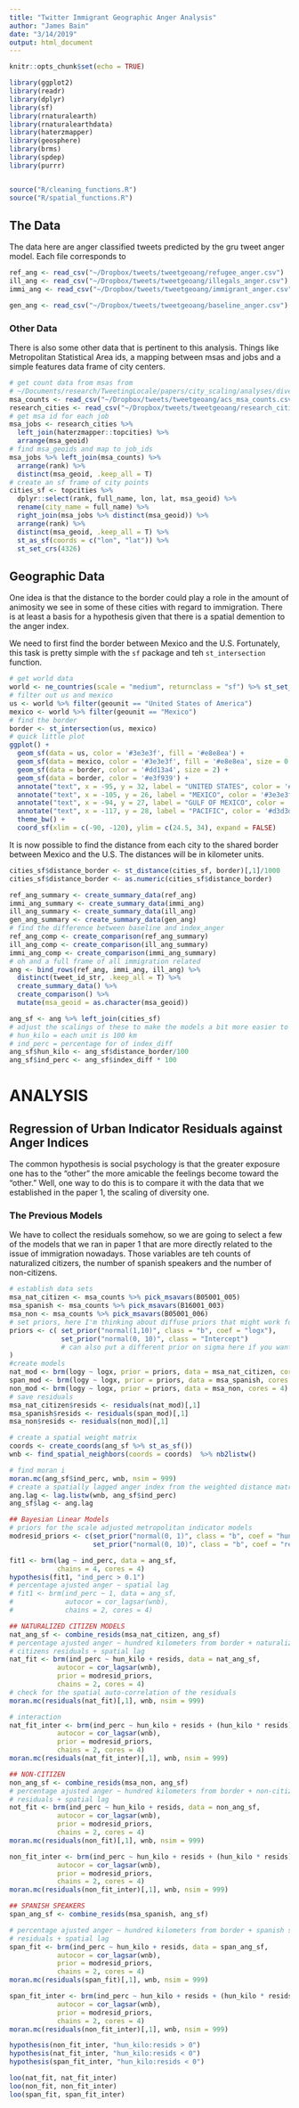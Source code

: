 ```yaml
---
title: "Twitter Immigrant Geographic Anger Analysis"
author: "James Bain"
date: "3/14/2019"
output: html_document
---
```


```r
knitr::opts_chunk$set(echo = TRUE)
```

```r
library(ggplot2)
library(readr)
library(dplyr)
library(sf)
library(rnaturalearth)
library(rnaturalearthdata)
library(haterzmapper)
library(geosphere)
library(brms)
library(spdep)
library(purrr)


source("R/cleaning_functions.R")
source("R/spatial_functions.R")
```

## The Data
The data here are anger classified tweets predicted by the gru tweet anger model. Each file corresponds to 

```r
ref_ang <- read_csv("~/Dropbox/tweets/tweetgeoang/refugee_anger.csv")
ill_ang <- read_csv("~/Dropbox/tweets/tweetgeoang/illegals_anger.csv")
immi_ang <- read_csv("~/Dropbox/tweets/tweetgeoang/immigrant_anger.csv")

gen_ang <- read_csv("~/Dropbox/tweets/tweetgeoang/baseline_anger.csv")
```


### Other Data
There is also some other data that is pertinent to this analysis. Things like Metropolitan Statistical Area ids, a mapping between msas and jobs and a simple features data frame of city centers.
```r
# get count data from msas from 
# ~/Documents/research/TweetingLocale/papers/city_scaling/analyses/diversity_scaling.Rmd
msa_counts <- read_csv("~/Dropbox/tweets/tweetgeoang/acs_msa_counts.csv") %>% mutate(msa_geoid = as.character(msa_geoid))
research_cities <- read_csv("~/Dropbox/tweets/tweetgeoang/research_cities.csv") 
# get msa id for each job
msa_jobs <- research_cities %>%
  left_join(haterzmapper::topcities) %>%
  arrange(msa_geoid)
# find msa_geoids and map to job_ids
msa_jobs %>% left_join(msa_counts) %>%
  arrange(rank) %>%
  distinct(msa_geoid, .keep_all = T)
# create an sf frame of city points
cities_sf <- topcities %>% 
  dplyr::select(rank, full_name, lon, lat, msa_geoid) %>% 
  rename(city_name = full_name) %>% 
  right_join(msa_jobs %>% distinct(msa_geoid)) %>% 
  arrange(rank) %>% 
  distinct(msa_geoid, .keep_all = T) %>%
  st_as_sf(coords = c("lon", "lat")) %>%
  st_set_crs(4326)
```

## Geographic Data
One idea is that the distance to the border could play a role in the amount of animosity we see in some of these cities with regard to immigration. There is at least a basis for a hypothesis given that there is a spatial demention to the anger index. 

We need to first find the border between Mexico and the U.S. Fortunately, this task is pretty simple with the `sf` package and teh `st_intersection` function.
```r
# get world data
world <- ne_countries(scale = "medium", returnclass = "sf") %>% st_set_crs(4326)
# filter out us and mexico
us <- world %>% filter(geounit == "United States of America") 
mexico <- world %>% filter(geounit == "Mexico") 
# find the border
border <- st_intersection(us, mexico)
# quick little plot
ggplot() + 
  geom_sf(data = us, color = '#3e3e3f', fill = '#e8e8ea') +
  geom_sf(data = mexico, color = '#3e3e3f', fill = '#e8e8ea', size = 0.25) + 
  geom_sf(data = border, color = '#dd13a4', size = 2) + 
  geom_sf(data = border, color = '#e3f939') + 
  annotate("text", x = -95, y = 32, label = "UNITED STATES", color = '#3e3e3f') + 
  annotate("text", x = -105, y = 26, label = "MEXICO", color = '#3e3e3f') + 
  annotate("text", x = -94, y = 27, label = "GULF OF MEXICO", color = '#d3d3d3', size = 2) +
  annotate("text", x = -117, y = 28, label = "PACIFIC", color = '#d3d3d3', size = 2) +
  theme_bw() + 
  coord_sf(xlim = c(-90, -120), ylim = c(24.5, 34), expand = FALSE)
```
It is now possible to find the distance from each city to the shared border between Mexico and the U.S. The distances will be in kilometer units.
```r
cities_sf$distance_border <- st_distance(cities_sf, border)[,1]/1000
cities_sf$distance_border <- as.numeric(cities_sf$distance_border)
```

```r
ref_ang_summary <- create_summary_data(ref_ang)
immi_ang_summary <- create_summary_data(immi_ang)
ill_ang_summary <- create_summary_data(ill_ang)
gen_ang_summary <- create_summary_data(gen_ang)
# find the difference between baseline and index_anger
ref_ang_comp <- create_comparison(ref_ang_summary)
ill_ang_comp <- create_comparison(ill_ang_summary)
immi_ang_comp <- create_comparison(immi_ang_summary)
# oh and a full frame of all immigration related
ang <- bind_rows(ref_ang, immi_ang, ill_ang) %>% 
  distinct(tweet_id_str, .keep_all = T) %>%
  create_summary_data() %>% 
  create_comparison() %>% 
  mutate(msa_geoid = as.character(msa_geoid))

ang_sf <- ang %>% left_join(cities_sf)
# adjust the scalings of these to make the models a bit more easier to interpret 
# hun_kilo = each unit is 100 km
# ind_perc = percentage for of index_diff
ang_sf$hun_kilo <- ang_sf$distance_border/100
ang_sf$ind_perc <- ang_sf$index_diff * 100
```

# ANALYSIS

## Regression of Urban Indicator Residuals against Anger Indices

The common hypothesis is social psychology is that the greater exposure one has to the "other" the more amicable the feelings become toward the "other." Well, one way to do this is to compare it with the data that we established in the paper 1, the scaling of diversity one.


### The Previous Models
We have to collect the residuals somehow, so we are going to select a few of the models that we ran in paper 1 that are more directly related to the issue of immigration nowadays. Those variables are teh counts of naturalized citizers, the number of spanish speakers and the number of non-citizens. 

```r
# establish data sets
msa_nat_citizen <- msa_counts %>% pick_msavars(B05001_005)
msa_spanish <- msa_counts %>% pick_msavars(B16001_003)
msa_non <- msa_counts %>% pick_msavars(B05001_006)
# set priors, here I'm thinking about diffuse priors that might work for you
priors <- c( set_prior("normal(1,10)", class = "b", coef = "logx"),
             set_prior("normal(0, 10)", class = "Intercept")
             # can also put a different prior on sigma here if you want
)
#create models
nat_mod <- brm(logy ~ logx, prior = priors, data = msa_nat_citizen, cores = 4)
span_mod <- brm(logy ~ logx, prior = priors, data = msa_spanish, cores = 4)
non_mod <- brm(logy ~ logx, prior = priors, data = msa_non, cores = 4)
# save residuals
msa_nat_citizen$resids <- residuals(nat_mod)[,1]
msa_spanish$resids <- residuals(span_mod)[,1]
msa_non$resids <- residuals(non_mod)[,1]
```


```r

# create a spatial weight matrix
coords <- create_coords(ang_sf %>% st_as_sf())
wnb <- find_spatial_neighbors(coords = coords)  %>% nb2listw()

# find moran i
moran.mc(ang_sf$ind_perc, wnb, nsim = 999)
# create a spatially lagged anger index from the weighted distance matrix
ang.lag <- lag.listw(wnb, ang_sf$ind_perc)
ang_sf$lag <- ang.lag

## Bayesian Linear Models 
# priors for the scale adjusted metropolitan indicator models
modresid_priors <- c(set_prior("normal(0, 1)", class = "b", coef = "hun_kilo"),
                     set_prior("normal(0, 10)", class = "b", coef = "resids"))

fit1 <- brm(lag ~ ind_perc, data = ang_sf,
            chains = 4, cores = 4)
hypothesis(fit1, "ind_perc > 0.1")
# percentage ajusted anger ~ spatial lag
# fit1 <- brm(ind_perc ~ 1, data = ang_sf,
#             autocor = cor_lagsar(wnb), 
#             chains = 2, cores = 4)

## NATURALIZED CITIZEN MODELS
nat_ang_sf <- combine_resids(msa_nat_citizen, ang_sf)
# percentage ajusted anger ~ hundred kilometers from border + naturalized 
# citizens residuals + spatial lag
nat_fit <- brm(ind_perc ~ hun_kilo + resids, data = nat_ang_sf,
            autocor = cor_lagsar(wnb),
            prior = modresid_priors,
            chains = 2, cores = 4)
# check for the spatial auto-correlation of the residuals
moran.mc(residuals(nat_fit)[,1], wnb, nsim = 999)

# interaction
nat_fit_inter <- brm(ind_perc ~ hun_kilo + resids + (hun_kilo * resids), data = nat_ang_sf,
            autocor = cor_lagsar(wnb),
            prior = modresid_priors,
            chains = 2, cores = 4)
moran.mc(residuals(nat_fit_inter)[,1], wnb, nsim = 999)

## NON-CITIZEN
non_ang_sf <- combine_resids(msa_non, ang_sf)
# percentage ajusted anger ~ hundred kilometers from border + non-citizens 
# residuals + spatial lag
not_fit <- brm(ind_perc ~ hun_kilo + resids, data = non_ang_sf,
            autocor = cor_lagsar(wnb),
            prior = modresid_priors,
            chains = 2, cores = 4)
moran.mc(residuals(non_fit)[,1], wnb, nsim = 999)

non_fit_inter <- brm(ind_perc ~ hun_kilo + resids + (hun_kilo * resids), data = non_ang_sf,
            autocor = cor_lagsar(wnb),
            prior = modresid_priors,
            chains = 2, cores = 4)
moran.mc(residuals(non_fit_inter)[,1], wnb, nsim = 999)

## SPANISH SPEAKERS
span_ang_sf <- combine_resids(msa_spanish, ang_sf)

# percentage ajusted anger ~ hundred kilometers from border + spanish speaking 
# residuals + spatial lag
span_fit <- brm(ind_perc ~ hun_kilo + resids, data = span_ang_sf,
            autocor = cor_lagsar(wnb),
            prior = modresid_priors,
            chains = 2, cores = 4)
moran.mc(residuals(span_fit)[,1], wnb, nsim = 999)

span_fit_inter <- brm(ind_perc ~ hun_kilo + resids + (hun_kilo * resids), data = span_ang_sf,
            autocor = cor_lagsar(wnb),
            prior = modresid_priors,
            chains = 2, cores = 4)
moran.mc(residuals(non_fit_inter)[,1], wnb, nsim = 999)

hypothesis(non_fit_inter, "hun_kilo:resids > 0")
hypothesis(nat_fit_inter, "hun_kilo:resids < 0")
hypothesis(span_fit_inter, "hun_kilo:resids < 0")

loo(nat_fit, nat_fit_inter)
loo(non_fit, non_fit_inter)
loo(span_fit, span_fit_inter)
```
